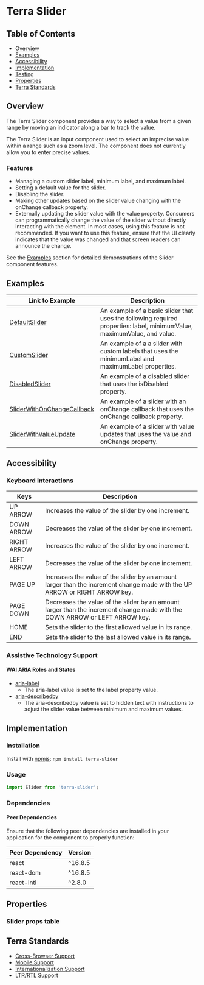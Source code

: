 

<Badge />

# Terra Slider

## Table of Contents
* [Overview](/components/cerner-terra-framework-docs/slider/about#overview)
* [Examples](/components/cerner-terra-framework-docs/slider/about#examples)
* [Accessibility](/components/cerner-terra-framework-docs/slider/about#accessibility)
* [Implementation](/components/cerner-terra-framework-docs/slider/about#implementation)
* [Testing](/components/cerner-terra-framework-docs/slider/about#testing)
* [Properties](/components/cerner-terra-framework-docs/slider/about#properties)
* [Terra Standards](/components/cerner-terra-framework-docs/slider/about#terra-standards)

## Overview

The Terra Slider component provides a way to select a value from a given range by moving an indicator along a bar to track the value.

<Notice variant="important" ariaLevel="2">
The Terra Slider is an input component used to select an imprecise value within a range such as a zoom level. The component does not currently allow you to enter precise values.
</Notice>

<DefaultSlider />

### Features
* Managing a custom slider label, minimum label, and maximum label.
* Setting a default value for the slider.
* Disabling the slider.
* Making other updates based on the slider value changing with the onChange callback property.
* Externally updating the slider value with the value property. Consumers can programmatically change the value of the slider without directly interacting with the element. In most cases, using this feature is not recommended. If you want to use this feature, ensure that the UI clearly indicates that the value was changed and that screen readers can announce the change.

See the [Examples](/components/cerner-terra-framework-docs/slider/about#examples) section for detailed demonstrations of the Slider component features.

## Examples
|Link to Example| Description|
|-|-|
|[DefaultSlider](/components/cerner-terra-framework-docs/slider/examples/default-slider)|An example of a basic slider that uses the following required properties: label, minimumValue, maximumValue, and value.|
|[CustomSlider](/components/cerner-terra-framework-docs/slider/examples/custom-slider)|An example of a a slider with custom labels that uses the minimumLabel and maximumLabel properties.|
|[DisabledSlider](/components/cerner-terra-framework-docs/slider/examples/disabled-slider)|An example of a disabled slider that uses the isDisabled property. |
|[SliderWithOnChangeCallback](/components/cerner-terra-framework-docs/slider/examples/slider-with-on-change-callback)|An example of a slider with an onChange callback that uses the onChange callback property.|
|[SliderWithValueUpdate](/components/cerner-terra-framework-docs/slider/examples/slider-with-value-update)|An example of a slider with value updates that uses the value and onChange property.|

## Accessibility
### Keyboard Interactions

|Keys |Description|
|---|---|
|UP ARROW    | Increases the value of the slider by one increment.|
|DOWN ARROW     | Decreases the value of the slider by one increment. |
|RIGHT ARROW   | Increases the value of the slider by one increment.|
|LEFT ARROW     | Decreases the value of the slider by one increment.|
|PAGE UP   | Increases the value of the slider by an amount larger than the increment change made with the UP ARROW or RIGHT ARROW key.|
|PAGE DOWN    | Decreases the value of the slider by an amount larger than the increment change made with the DOWN ARROW or LEFT ARROW key. |
|HOME           | Sets the slider to the first allowed value in its range.|
|END            | Sets the slider to the last allowed value in its range.|

### Assistive Technology Support
#### WAI ARIA Roles and States
* [aria-label](https://developer.mozilla.org/en-US/docs/Web/Accessibility/ARIA/Attributes/aria-label)
  * The aria-label value is set to the label property value.
* [aria-describedby](https://developer.mozilla.org/en-US/docs/Web/Accessibility/ARIA/Attributes/aria-describedby)
  * The aria-describedby value is set to hidden text with instructions to adjust the slider value between minimum and maximum values.

## Implementation

### Installation

Install with [npmjs](https://www.npmjs.com):
`npm install terra-slider`

### Usage

```jsx
import Slider from 'terra-slider';
```

### Dependencies

#### Peer Dependencies

Ensure that the following peer dependencies are installed in your application for the component to properly function:

| Peer Dependency | Version |
|-|-|
| react | ^16.8.5 |
| react-dom | ^16.8.5 |
| react-intl | ^2.8.0 |

## Properties
### Slider props table
<SliderPropsTable />

## Terra Standards
* [Cross-Browser Support](https://engineering.cerner.com/terra-ui/about/terra-ui/component-standards#cross-browser-support)
* [Mobile Support](https://engineering.cerner.com/terra-ui/about/terra-ui/component-standards#mobile-support)
* [Internationalization Support](https://engineering.cerner.com/terra-ui/about/terra-ui/component-standards#internationalization-i18n)
* [LTR/RTL Support](https://engineering.cerner.com/terra-ui/about/terra-ui/component-standards#ltr--rtl)

